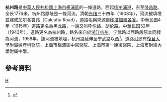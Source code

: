 '''杭州路'''是[[中華人民共和國|中華人民共和國]][[上海市|上海市]][[楊浦區|楊浦區]]的一條道路，西起[[杨树浦港|杨树浦港]]，东至[[隆昌路|隆昌路]]。全长1776米。杭州路原址是一條河流。清朝[[光绪|光绪]]三十四年（1908年），河流被填埋並建成加尔各答路（Calcutta Road），道路名稱來源自[[印度|印度]][[加爾各答|加爾各答]]。中華民国4年（1915年）道路更名為黑龙路，一說又叫呼伦路、胡伦路。中華民国32年（1943年），道路更名為杭州路，路名來自於[[浙江|浙江]][[杭州|杭州]]。宁武路以西路段原本同樣為河流，1958年，該河流被填埋，杭州路延伸至宁武路以西<ref>{{cite news |title=第一节　省地级类 |url=http://www.shtong.gov.cn/Newsite/node2/node2245/node70862/node70870/node70919/node70925/userobject1ai73716.html |publisher=上海市地方志辦公室 |accessdate=2020-11-16 |archive-date=2014-01-08 |archive-url=https://web.archive.org/web/20140108152818/http://www.shtong.gov.cn/newsite/node2/node2245/node70862/node70870/node70919/node70925/userobject1ai73716.html |dead-url=no }}</ref>。道路沿途有[[復旦大學附屬婦產科醫院|復旦大學附屬婦產科醫院]]、上海市楊浦區中醫醫院、上海市第一康復醫院、上海市財經大學附屬中學。

== 參考資料 ==
{{Reflist|2}}

[[Category:上海道路|H]]
